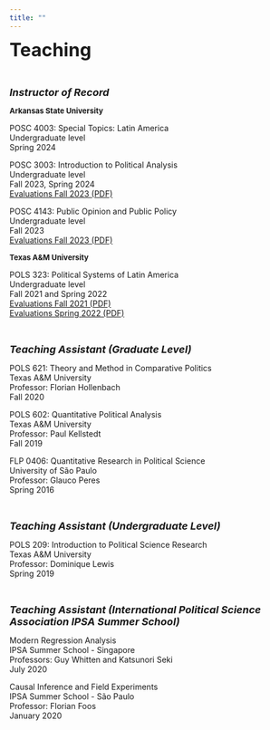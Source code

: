 ```yaml
---
title: ""
---
```


<font size="6"> **Teaching**</font>

<br /> 

<font size="4"> ***Instructor of Record*** </font>


<font size="2"> **Arkansas State University** </font>

<p>POSC 4003: Special Topics: Latin America<br>
Undergraduate level<br>
Spring 2024<br>

<p>POSC 3003: Introduction to Political Analysis<br>
Undergraduate level<br>
Fall 2023, Spring 2024<br>
<a href="./POSC3003(61350.202360)2023FallINTRODUCTIONTOPOLITICALANALYSIS(POSC-3003-001)_AndreaJunqueiraMachado.pdf" target="_blank">Evaluations Fall 2023 (PDF)</a> <br>

<p>POSC 4143: Public Opinion and Public Policy<br>
Undergraduate level<br>
Fall 2023<br>
<a href="./POSC4143(64689.202360)2023FallPUBLICOPINIONANDPUBLICPOLICY(POSC-4143-001)_AndreaJunqueiraMachado.pdf" target="_blank">Evaluations Fall 2023 (PDF)</a> <br>

<font size="2"> **Texas A&M University** </font>

<p>POLS 323: Political Systems of Latin America<br>
Undergraduate level<br>
Fall 2021 and Spring 2022<br>
<a href="./survey_results_aggregate_20220103_1632.pdf" target="_blank">Evaluations Fall 2021 (PDF)</a> <br>
<a href="./survey_results_aggregate_20220823_1014.pdf" target="_blank">Evaluations Spring 2022 (PDF)</a> </p>

<br /> 

<font size="4"> ***Teaching Assistant (Graduate Level)*** </font>

<p>POLS 621: Theory and Method in Comparative Politics<br>
Texas A&M University<br>
Professor: Florian Hollenbach<br>
Fall 2020</p>

<p>POLS 602: Quantitative Political Analysis<br>
Texas A&M University<br>
Professor: Paul Kellstedt<br>
Fall 2019</p>

<p>FLP 0406: Quantitative Research in Political Science<br>
University of São Paulo<br>
Professor: Glauco Peres<br>
Spring 2016</p>

<br /> 

<font size="4"> ***Teaching Assistant (Undergraduate Level)*** </font>

<p>POLS 209: Introduction to Political Science Research<br>
Texas A&M University<br>
Professor: Dominique Lewis<br>
Spring 2019</p>

<br /> 

<font size="4"> ***Teaching Assistant (International Political Science Association IPSA Summer School)*** </font>

<p>Modern Regression Analysis<br>
IPSA Summer School - Singapore<br>
Professors: Guy Whitten and Katsunori Seki<br>
July 2020</p>

<p>Causal Inference and Field Experiments<br>
IPSA Summer School - São Paulo<br>
Professor: Florian Foos<br>
January 2020</p>

